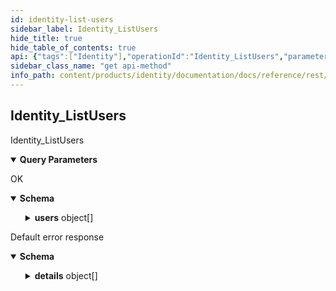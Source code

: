 ```yaml
---
id: identity-list-users
sidebar_label: Identity_ListUsers
hide_title: true
hide_table_of_contents: true
api: {"tags":["Identity"],"operationId":"Identity_ListUsers","parameters":[{"name":"pageSize","in":"query","description":"If unspecified, server will pick an appropriate default.","schema":{"type":"integer","format":"int32"}},{"name":"pageToken","in":"query","description":"The value returned from the previous call.","schema":{"type":"string"}},{"name":"filter","in":"query","description":"A filter to be applied to results.","schema":{"type":"string"}}],"responses":{"200":{"description":"OK","content":{"application/json":{"schema":{"type":"object","properties":{"users":{"type":"array","items":{"type":"object","properties":{"name":{"type":"string","description":"The resource name of the user."},"uuid":{"type":"string","description":"The uuid that identifies the user during the authentication flow."},"username":{"type":"string","description":"The public username of the user."},"discriminator":{"readOnly":true,"type":"string","description":"The public discriminator of the user."},"primaryEmail":{"readOnly":true,"type":"string","description":"The primary email address of the user."},"primaryEmailVerified":{"readOnly":true,"type":"boolean","description":"Whether the primary email address has been verified."},"givenName":{"type":"string","description":"The given name of the user."},"familyName":{"type":"string","description":"The family name of the user."},"displayName":{"readOnly":true,"type":"string","description":"The name of the user."},"countryCode":{"type":"string","description":"The country where the user is located at, must be a valid ISO-3166 code."},"locale":{"type":"string","description":"The locale preferred by the user, must be a valid BCP-47 code."},"localeFallback":{"type":"string","description":"The fallback locale preferred by the user, must be a valid BCP-47 code. The only allowed values are eng, jpn, and jpn-Latn (romaji)."},"birthday":{"type":"string","description":"The birthday defined by the user, this value is used to determine whether the user should be allowed to access explicit and sensitive content.","format":"date"},"gender":{"enum":["GENDER_UNSPECIFIED","MALE","FEMALE","OTHER"],"type":"string","description":"The gender of the user.","format":"enum"},"profileImage":{"type":"string","description":"The profile image of the user."},"bannerImage":{"type":"string","description":"The banner image of the user."}}},"description":"The list of users."},"nextPageToken":{"type":"string","description":"A token to retrieve next page of results."}}}}}},"default":{"description":"Default error response","content":{"application/json":{"schema":{"type":"object","properties":{"code":{"type":"integer","description":"The status code, which should be an enum value of [google.rpc.Code][google.rpc.Code].","format":"int32"},"message":{"type":"string","description":"A developer-facing error message, which should be in English. Any user-facing error message should be localized and sent in the [google.rpc.Status.details][google.rpc.Status.details] field, or localized by the client."},"details":{"type":"array","items":{"type":"object","properties":{"@type":{"type":"string","description":"The type of the serialized message."}},"additionalProperties":true,"description":"Contains an arbitrary serialized message along with a @type that describes the type of the serialized message."},"description":"A list of messages that carry the error details.  There is a common set of message types for APIs to use."}},"description":"The `Status` type defines a logical error model that is suitable for different programming environments, including REST APIs and RPC APIs. It is used by [gRPC](https://github.com/grpc). Each `Status` message contains three pieces of data: error code, error message, and error details. You can find out more about this error model and how to work with it in the [API Design Guide](https://cloud.google.com/apis/design/errors)."}}}}},"description":"Identity_ListUsers","method":"get","path":"/v1alpha1/users","servers":[{"url":"https://identity.animeapis.com"}],"info":{"title":"animeshon.identity","version":"v1alpha1"},"postman":{"name":"Identity List Users","description":{"type":"text/plain"},"url":{"path":["v1alpha1","users"],"host":["{{baseUrl}}"],"query":[{"disabled":false,"description":{"content":"If unspecified, server will pick an appropriate default.","type":"text/plain"},"key":"pageSize","value":""},{"disabled":false,"description":{"content":"The value returned from the previous call.","type":"text/plain"},"key":"pageToken","value":""},{"disabled":false,"description":{"content":"A filter to be applied to results.","type":"text/plain"},"key":"filter","value":""}],"variable":[]},"header":[{"key":"Accept","value":"application/json"}],"method":"GET"}}
sidebar_class_name: "get api-method"
info_path: content/products/identity/documentation/docs/reference/rest/v1alpha1/animeshon-identity
---
```



## Identity_ListUsers



Identity_ListUsers

<details style={{"marginBottom":"1rem"}} data-collapsed={false} open={true}><summary style={{}}><strong>Query Parameters</strong></summary><div><ul><ParamsItem className={"paramsItem"} param={{"name":"pageSize","in":"query","description":"If unspecified, server will pick an appropriate default.","schema":{"type":"integer","format":"int32"}}}></ParamsItem><ParamsItem className={"paramsItem"} param={{"name":"pageToken","in":"query","description":"The value returned from the previous call.","schema":{"type":"string"}}}></ParamsItem><ParamsItem className={"paramsItem"} param={{"name":"filter","in":"query","description":"A filter to be applied to results.","schema":{"type":"string"}}}></ParamsItem></ul></div></details><div><ApiTabs><TabItem label={"200"} value={"200"}><div>

OK

</div><div><details style={{}} data-collapsed={false} open={true}><summary style={{"textAlign":"left"}}><strong>Schema</strong></summary><div style={{"textAlign":"left","marginLeft":"1rem"}}></div><ul style={{"marginLeft":"1rem"}}><SchemaItem collapsible={true} className={"schemaItem"}><details style={{}}><summary style={{}}><strong>users</strong><span style={{"opacity":"0.6"}}> object[]</span></summary><div style={{"marginLeft":"1rem"}}><div style={{"marginTop":".5rem","marginBottom":".5rem"}}>

The list of users.

</div><ul><SchemaItem collapsible={false} name={"name"} required={false} schemaDescription={"The resource name of the user."} schemaName={"string"} qualifierMessage={undefined}></SchemaItem><SchemaItem collapsible={false} name={"uuid"} required={false} schemaDescription={"The uuid that identifies the user during the authentication flow."} schemaName={"string"} qualifierMessage={undefined}></SchemaItem><SchemaItem collapsible={false} name={"username"} required={false} schemaDescription={"The public username of the user."} schemaName={"string"} qualifierMessage={undefined}></SchemaItem><SchemaItem collapsible={false} name={"discriminator"} required={false} schemaDescription={"The public discriminator of the user."} schemaName={"string"} qualifierMessage={undefined}></SchemaItem><SchemaItem collapsible={false} name={"primaryEmail"} required={false} schemaDescription={"The primary email address of the user."} schemaName={"string"} qualifierMessage={undefined}></SchemaItem><SchemaItem collapsible={false} name={"primaryEmailVerified"} required={false} schemaDescription={"Whether the primary email address has been verified."} schemaName={"boolean"} qualifierMessage={undefined}></SchemaItem><SchemaItem collapsible={false} name={"givenName"} required={false} schemaDescription={"The given name of the user."} schemaName={"string"} qualifierMessage={undefined}></SchemaItem><SchemaItem collapsible={false} name={"familyName"} required={false} schemaDescription={"The family name of the user."} schemaName={"string"} qualifierMessage={undefined}></SchemaItem><SchemaItem collapsible={false} name={"displayName"} required={false} schemaDescription={"The name of the user."} schemaName={"string"} qualifierMessage={undefined}></SchemaItem><SchemaItem collapsible={false} name={"countryCode"} required={false} schemaDescription={"The country where the user is located at, must be a valid ISO-3166 code."} schemaName={"string"} qualifierMessage={undefined}></SchemaItem><SchemaItem collapsible={false} name={"locale"} required={false} schemaDescription={"The locale preferred by the user, must be a valid BCP-47 code."} schemaName={"string"} qualifierMessage={undefined}></SchemaItem><SchemaItem collapsible={false} name={"localeFallback"} required={false} schemaDescription={"The fallback locale preferred by the user, must be a valid BCP-47 code. The only allowed values are eng, jpn, and jpn-Latn (romaji)."} schemaName={"string"} qualifierMessage={undefined}></SchemaItem><SchemaItem collapsible={false} name={"birthday"} required={false} schemaDescription={"The birthday defined by the user, this value is used to determine whether the user should be allowed to access explicit and sensitive content."} schemaName={"date"} qualifierMessage={undefined}></SchemaItem><SchemaItem collapsible={false} name={"gender"} required={false} schemaDescription={"The gender of the user."} schemaName={"enum"} qualifierMessage={"**Possible values:** [`GENDER_UNSPECIFIED`, `MALE`, `FEMALE`, `OTHER`]"}></SchemaItem><SchemaItem collapsible={false} name={"profileImage"} required={false} schemaDescription={"The profile image of the user."} schemaName={"string"} qualifierMessage={undefined}></SchemaItem><SchemaItem collapsible={false} name={"bannerImage"} required={false} schemaDescription={"The banner image of the user."} schemaName={"string"} qualifierMessage={undefined}></SchemaItem></ul></div></details></SchemaItem><SchemaItem collapsible={false} name={"nextPageToken"} required={false} schemaDescription={"A token to retrieve next page of results."} schemaName={"string"} qualifierMessage={undefined}></SchemaItem></ul></details></div></TabItem><TabItem label={"default"} value={"default"}><div>

Default error response

</div><div><details style={{}} data-collapsed={false} open={true}><summary style={{"textAlign":"left"}}><strong>Schema</strong></summary><div style={{"textAlign":"left","marginLeft":"1rem"}}></div><ul style={{"marginLeft":"1rem"}}><SchemaItem collapsible={false} name={"code"} required={false} schemaDescription={"The status code, which should be an enum value of [google.rpc.Code][google.rpc.Code]."} schemaName={"int32"} qualifierMessage={undefined}></SchemaItem><SchemaItem collapsible={false} name={"message"} required={false} schemaDescription={"A developer-facing error message, which should be in English. Any user-facing error message should be localized and sent in the [google.rpc.Status.details][google.rpc.Status.details] field, or localized by the client."} schemaName={"string"} qualifierMessage={undefined}></SchemaItem><SchemaItem collapsible={true} className={"schemaItem"}><details style={{}}><summary style={{}}><strong>details</strong><span style={{"opacity":"0.6"}}> object[]</span></summary><div style={{"marginLeft":"1rem"}}><div style={{"marginTop":".5rem","marginBottom":".5rem"}}>

A list of messages that carry the error details.  There is a common set of message types for APIs to use.

</div><ul><SchemaItem collapsible={false} name={"@type"} required={false} schemaDescription={"The type of the serialized message."} schemaName={"string"} qualifierMessage={undefined}></SchemaItem></ul></div></details></SchemaItem></ul></details></div></TabItem></ApiTabs></div>
      